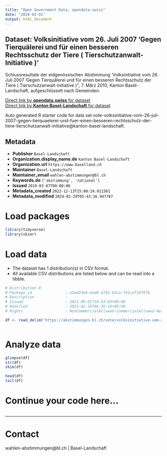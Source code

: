 ```yaml
---
title: "Open Government Data, opendata.swiss"
date: "2024-03-01"
output: html_document
---
```


## Dataset: Volksinitiative vom 26. Juli 2007 'Gegen Tierquälerei und für einen besseren Rechtsschutz der Tiere ( Tierschutzanwalt-Initiative )'

Schlussresultate der eidgenössischen Abstimmung 'Volksinitiative vom 26. Juli 2007 'Gegen Tierquälerei und für einen besseren Rechtsschutz der Tiere ( Tierschutzanwalt-Initiative )'', 7. März 2010, Kanton Basel-Landschaft, aufgeschlüsselt nach Gemeinden.

[Direct link by **opendata.swiss** for dataset](https://opendata.swiss/de/dataset/volksinitiative-vom-26-juli-2007-gegen-tierqualerei-und-fur-einen-besseren-rechtsschutz-der-tie)<br>
[Direct link by **Kanton Basel-Landschaft** for dataset](https://abstimmungen.bl.ch/vote/volksinitiative-vom-26-juli-2007-gegen-tierquaelerei-und-fuer-einen-besseren-rechtsschutz-der-tiere-tierschutzanwalt-initiative/data)

Auto generated R starter code for data set vote-volksinitiative-vom-26-juli-2007-gegen-tierquaelerei-und-fuer-einen-besseren-rechtsschutz-der-tiere-tierschutzanwalt-initiative@kanton-basel-landschaft.

## Metadata

- **Publisher** `Basel-Landschaft`
- **Organization.display_name.de** `Kanton Basel-Landschaft`
- **Organization.url** `https://www.baselland.ch`
- **Maintainer** `Basel-Landschaft`
- **Maintainer_email** `wahlen-abstimmungen@bl.ch`
- **Keywords.de** `['abstimmung', 'national']`
- **Issued** `2010-03-07T00:00:00`
- **Metadata_created** `2022-12-13T15:00:24.011581`
- **Metadata_modified** `2024-02-29T05:43:16.947787`


# Load packages

```r

library(tidyverse)
library(skimr)

```

# Load data

-   The dataset has 1 distribution(s) in CSV format.
-   All available CSV distributions are listed below and can be read into a tibble.

```r

# Distribution 0
# Package_id               : e5ed23e6-eed8-4782-b3ca-f41cef10797b
# Description              : 
# Issued                   : 2021-09-01T18:43:03+00:00
# Modified                 : 2022-01-19T06:36:16+00:00
# Rights                   : NonCommercialAllowed-CommercialAllowed-ReferenceRequired

df <- read_delim('https://abstimmungen.bl.ch/vote/volksinitiative-vom-26-juli-2007-gegen-tierquaelerei-und-fuer-einen-besseren-rechtsschutz-der-tiere-tierschutzanwalt-initiative/data-csv')



```

# Analyze data

```r

glimpse(df)
str(df)
skim(df)

head(df)
tail(df)

```

# Continue your code here...

```r

```

------------------------------------------------------------------------

# Contact

wahlen-abstimmungen@bl.ch | Basel-Landschaft
